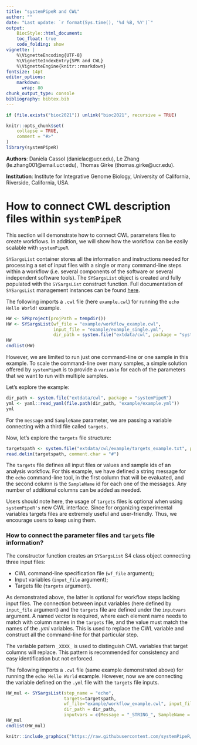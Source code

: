 ```yaml
---
title: "systemPipeR and CWL"
author: ""
date: "Last update: `r format(Sys.time(), '%d %B, %Y')`" 
output:
    BiocStyle::html_document:
    toc_float: true
    code_folding: show
vignette: |
    %\VignetteEncoding{UTF-8}
    %\VignetteIndexEntry{SPR and CWL}
    %\VignetteEngine{knitr::rmarkdown}
fontsize: 14pt
editor_options: 
    markdown: 
      wrap: 80
chunk_output_type: console
bibliography: bibtex.bib
---
```

    
```r
if (file.exists("bioc2021")) unlink("bioc2021", recursive = TRUE)
```

```r
knitr::opts_chunk$set(
    collapse = TRUE,
    comment = "#>"
)
library(systemPipeR)
```

**Authors**:
        Daniela Cassol (danielac@ucr.edu),
        Le Zhang (le.zhang001@email.ucr.edu),
        Thomas Girke (thomas.girke@ucr.edu).

**Institution**: Institute for Integrative Genome Biology, University of California, Riverside, California, USA.


# How to connect CWL description files within `systemPipeR` 

This section will demonstrate how to connect CWL parameters files to create 
workflows. In addition, we will show how the workflow can be easily scalable 
with `systemPipeR`.

`SYSargsList` container stores all the information and instructions needed for processing 
a set of input files with a single or many command-line steps within a workflow 
(i.e. several components of the software or several independent software tools). 
The `SYSargsList` object is created and fully populated with the `SYSargsList` construct
function. 
Full documentation of `SYSargsList` management instances can be found [here](http://bioconductor.org/packages/devel/bioc/vignettes/systemPipeR/inst/doc/systemPipeR.html).

The following imports a `.cwl` file (here `example.cwl`) for running the `echo Hello World!` 
example.

```r
HW <- SPRproject(projPath = tempdir())
HW <- SYSargsList(wf_file = "example/workflow_example.cwl", 
                  input_file = "example/example_single.yml", 
                  dir_path = system.file("extdata/cwl", package = "systemPipeR"))
HW
cmdlist(HW)
```

However, we are limited to run just one command-line or one sample in this example. 
To scale the command-line over many samples, a simple solution offered by `systemPipeR` 
is to provide a `variable` for each of the parameters that we want to run with multiple samples. 

Let's explore the example:

```r
dir_path <- system.file("extdata/cwl", package = "systemPipeR")
yml <- yaml::read_yaml(file.path(dir_path, "example/example.yml"))
yml
```

For the `message` and `SampleName` parameter, we are passing a variable connecting 
with a third file called `targets.` 

Now, let's explore the `targets` file structure:

```r
targetspath <- system.file("extdata/cwl/example/targets_example.txt", package = "systemPipeR")
read.delim(targetspath, comment.char = "#")
```

The `targets` file defines all input files or values and sample ids of an analysis workflow. 
For this example, we have defined a string message for the `echo` command-line tool,
in the first column that will be evaluated, and the second column is the 
`SampleName` id for each one of the messages.
Any number of additional columns can be added as needed.

Users should note here, the usage of `targets` files is optional when using 
`systemPipeR's` new CWL interface. Since for organizing experimental variables targets 
files are extremely useful and user-friendly. Thus, we encourage users to keep using them.


### How to connect the parameter files and `targets` file information?

The constructor function creates an `SYSargsList` S4 class object connecting three input files:

  - CWL command-line specification file (`wf_file` argument);
  - Input variables (`input_file` argument);
  - Targets file (`targets` argument).
    
As demonstrated above, the latter is optional for workflow steps lacking input files. 
The connection between input variables (here defined by `input_file` argument) 
and the `targets` file are defined under the `inputvars` argument. 
A named vector is required, where each element name needs to match with column 
names in the `targets` file, and the value must match the names of the *.yml* 
variables. This is used to replace the CWL variable and construct all the command-line
for that particular step. 

The variable pattern `_XXXX_` is used to distinguish CWL variables that target 
columns will replace. This pattern is recommended for consistency and easy identification
but not enforced.

The following imports a `.cwl` file (same example demonstrated above) for running
the `echo Hello World` example. However, now we are connecting the variable defined 
on the `.yml` file with the `targets` file inputs.

```r
HW_mul <- SYSargsList(step_name = "echo", 
                      targets=targetspath, 
                      wf_file="example/workflow_example.cwl", input_file="example/example.yml", 
                      dir_path = dir_path, 
                      inputvars = c(Message = "_STRING_", SampleName = "_SAMPLE_"))
HW_mul
cmdlist(HW_mul)
```

```r
knitr::include_graphics("https://raw.githubusercontent.com/systemPipeR/systemPipeWorkshop2021/master/inst/images/SPR_CWL_hello.png")  
```

